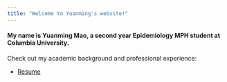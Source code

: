 ```yaml
---
title: "Welcome to Yuanming's website!"
---
```


#### My name is Yuanming Mao, a second year Epidemiology MPH student at Columbia University. 

Check out my academic background and professional experience:

* [Resume](resume.html)

